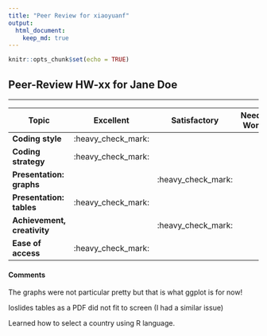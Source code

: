 ```yaml
---
title: "Peer Review for xiaoyuanf"
output: 
  html_document:
    keep_md: true 
---
```


```r
knitr::opts_chunk$set(echo = TRUE)
```

## Peer-Review HW-xx for Jane Doe

----------------------------------------------------
Topic                       |      Excellent     |   Satisfactory    | Needs Work |
----------------------------|--------------------|-------------------|------------|
**Coding style**            | :heavy_check_mark: |                   |            |
**Coding strategy**         | :heavy_check_mark: |                   |            |
**Presentation: graphs**    |                    |:heavy_check_mark: |            |
**Presentation: tables**    | :heavy_check_mark: |                   |            |  
**Achievement, creativity** |                    |:heavy_check_mark:              |
**Ease of access**          | :heavy_check_mark: |                   |            |


#### Comments 

The graphs were not particular pretty but that is what ggplot is for now! 

Ioslides tables as a PDF did not fit to screen (I had a similar issue)

Learned how to select a country using R language. 
